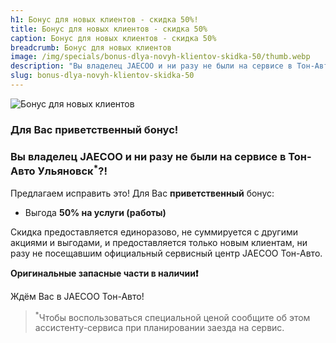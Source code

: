 ```yaml
---
h1: Бонус для новых клиентов ‑ скидка 50%!
title: Бонус для новых клиентов ‑ скидка 50%
caption: Бонус для новых клиентов ‑ скидка 50%
breadcrumb: Бонус для новых клиентов
image: /img/specials/bonus-dlya-novyh-klientov-skidka-50/thumb.webp
description: "Вы владелец JAECOO и ни разу не были на сервисе в Тон-Авто Ульяновск?! Предлагаем исправить это! Для Вас приветственный бонус: Выгода  50% на услуги (работы)"
slug: bonus-dlya-novyh-klientov-skidka-50
---
```



<picture>
	<source media="(min-width: 640px)" srcset="/img/specials/bonus-dlya-novyh-klientov-skidka-50/banner.webp" />
	<source media="(min-width: 320px)" srcset="/img/specials/bonus-dlya-novyh-klientov-skidka-50/thumb.webp" />
	<img src="/img/specials/bonus-dlya-novyh-klientov-skidka-50/banner.webp" class="w-full mb-10" alt="Бонус для новых клиентов" />
</picture>

### **Для Вас приветственный бонус!**

### **Вы владелец JAECOO и ни разу не были на сервисе в Тон-Авто Ульяновск<sup>*</sup>?!**

Предлагаем исправить это! Для Вас **приветственный** бонус:

- Выгода **50% на услуги (работы)**

Скидка предоставляется единоразово, не суммируется с другими акциями и выгодами, и предоставляется только новым клиентам, ни разу не посещавшим официальный сервисный центр JAECOO Тон-Авто.

**Оригинальные запасные части в наличии❗**

Ждём Вас в JAECOO Тон-Авто!

> <sup>*</sup>Чтобы воспользоваться специальной ценой сообщите об этом ассистенту-сервиса при планировании заезда на сервис.

<SpecialSalonsInfo dataFormName="Узнать подробнее. Бонус для новых клиентов ‑ скидка 50%" />

